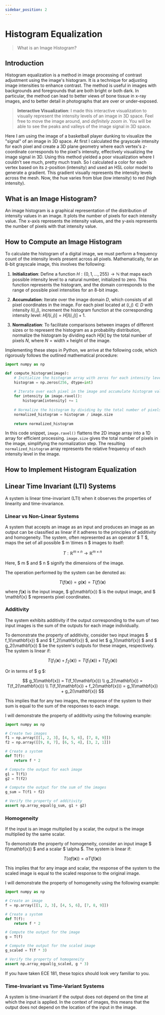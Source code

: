 ```yaml
---
sidebar_position: 2
---
```


# Histogram Equalization

> What is an Image Histogram?

## Introduction

Histogram equalization is a method in image processing of contrast adjustment using the image's histogram. It is a technique for adjusting image intensities to enhance contrast. The method is useful in images with backgrounds and foregrounds that are both bright or both dark. In particular, the method can lead to better views of bone tissue in x-ray images, and to better detail in photographs that are over or under-exposed.



<ImageSignalVisualization imagePath="https://raw.githubusercontent.com/amilworks/ece178/main/ece-178-notes/static/img/basketball-player-dunking-amil-team.webp" />

> **Interactive Visualization**: I made this interactive visualization to visually represent the intensity levels of an image in 3D space. Feel free to move the image around, and *definitely zoom in*. You will be able to see the peaks and valleys of the image signal in 3D space.

 Here I am using the image of a basketball player dunking to visualize the "signal" of an image in 3D space. At first I calculated the grayscale intensity for each pixel and create a 3D plane geometry where each vertex's z-coordinate corresponds to the pixel's intensity, effectively visualizing the image signal in 3D. Using this method yielded a poor visualization where I couldn't see much, pretty much trash. So I calculated a color for each vertex based on its z-position (intensity) and used an HSL color model to generate a gradient. This gradient visually represents the intensity levels across the mesh. Now, the hue varies from blue (low intensity) to red (high intensity).

## What is an Image Histogram?

An image histogram is a graphical representation of the distribution of intensity values in an image. It plots the number of pixels for each intensity value. The x-axis represents the intensity values, and the y-axis represents the number of pixels with that intensity value.

## How to Compute an Image Histogram

To calculate the histogram of a digital image, we must perform a frequency count of the intensity levels present across all pixels. Mathematically, for an 8-bit grayscale image, this involves the following:

1. **Initialization**: Define a function $H: \{0, 1, \ldots, 255\} \rightarrow \mathbb{N}$ that maps each possible intensity level to a natural number, initialized to zero. This function represents the histogram, and the domain corresponds to the range of possible pixel intensities for an 8-bit image.

2. **Accumulation**: Iterate over the image domain $D$, which consists of all pixel coordinates in the image. For each pixel located at $(i, j) \in D$ with intensity $I(i, j)$, increment the histogram function at the corresponding intensity level: $H[I(i, j)] = H[I(i, j)] + 1$.

3. **Normalization**: To facilitate comparisons between images of different sizes or to represent the histogram as a probability distribution, normalize the histogram by dividing each $H[k]$ by the total number of pixels $N$, where $N = \text{width} \times \text{height}$ of the image.

Implementing these steps in Python, we arrive at the following code, which rigorously follows the outlined mathematical procedure:

```python
import numpy as np

def compute_histogram(image):
    # Initialize the histogram array with zeros for each intensity level
    histogram = np.zeros(256, dtype=int)
    
    # Iterate over each pixel in the image and accumulate histogram values
    for intensity in image.ravel():
        histogram[intensity] += 1
    
    # Normalize the histogram by dividing by the total number of pixels
    normalized_histogram = histogram / image.size
    
    return normalized_histogram
```

In this code snippet, `image.ravel()` flattens the 2D image array into a 1D array for efficient processing. `image.size` gives the total number of pixels in the image, simplifying the normalization step. The resulting `normalized_histogram` array represents the relative frequency of each intensity level in the image.

## How to Implement Histogram Equalization



## Linear Time Invariant (LTI) Systems

A system is linear time-invariant (LTI) when it observes the properties of linearity and time-invariance.

### Linear vs Non-Linear Systems

A system that accepts an image as an input and produces an image as an output can be classified as linear if it adheres to the principles of additivity and homogeneity. The system, often represented as an operator $ T $, maps the set of all possible $ m \times n $ images to itself:

$$
T : \mathbb{R}^{m \times n} \rightarrow \mathbb{R}^{m \times n}
$$

Here, $ m $ and $ n $ signify the dimensions of the image.

The operation performed by the system can be denoted as:

$$
T(f(\mathbf{x})) = g(\mathbf{x}) = T\{f\}(\mathbf{x})
$$

where $f(\mathbf{x})$ is the input image, $ g(\mathbf{x}) $ is the output image, and $ \mathbf{x} $ represents pixel coordinates.

### Additivity

The system exhibits additivity if the output corresponding to the sum of two input images is the sum of the outputs for each image individually.

To demonstrate the property of additivity, consider two input images $ f_1(\mathbf{x}) $ and $ f_2(\mathbf{x}) $, and let $ g_1(\mathbf{x}) $ and $ g_2(\mathbf{x}) $ be the system's outputs for these images, respectively. The system is linear if:

$$
T(f_1(\mathbf{x}) + f_2(\mathbf{x})) = T(f_1(\mathbf{x})) + T(f_2(\mathbf{x}))
$$

Or in terms of $ g $:

$$
g_1(\mathbf{x}) = T(f_1(\mathbf{x})) \\
g_2(\mathbf{x}) = T(f_2(\mathbf{x})) \\
T(f_1(\mathbf{x}) + f_2(\mathbf{x})) = g_1(\mathbf{x}) + g_2(\mathbf{x})
$$

This implies that for any two images, the response of the system to their sum is equal to the sum of the responses to each image.

I will demonstrate the property of additivity using the following example:

```python
import numpy as np

# Create two images
f1 = np.array([[1, 2, 3], [4, 5, 6], [7, 8, 9]])
f2 = np.array([[9, 8, 7], [6, 5, 4], [3, 2, 1]])

# Create a system
def T(f):
    return f * 2

# Compute the output for each image
g1 = T(f1)
g2 = T(f2)

# Compute the output for the sum of the images
g_sum = T(f1 + f2)

# Verify the property of additivity
assert np.array_equal(g_sum, g1 + g2)
```

### Homogeneity 

 If the input is an image multiplied by a scalar, the output is the image multiplied by the same scalar.

To demonstrate the property of homogeneity, consider an input image $ f(\mathbf{x}) $ and a scalar $ \alpha $. The system is linear if:

$$
T(\alpha f(\mathbf{x})) = \alpha T(f(\mathbf{x}))
$$

This implies that for any image and scalar, the response of the system to the scaled image is equal to the scaled response to the original image.

I will demonstrate the property of homogeneity using the following example:

```python
import numpy as np

# Create an image
f = np.array([[1, 2, 3], [4, 5, 6], [7, 8, 9]])

# Create a system
def T(f):
    return f * 2

# Compute the output for the image
g = T(f)

# Compute the output for the scaled image
g_scaled = T(f * 3)

# Verify the property of homogeneity
assert np.array_equal(g_scaled, g * 3)
```

If you have taken ECE 181, these topics should look very familiar to you.


### Time-Invariant vs Time-Variant Systems

A system is time-invariant if the output does not depend on the time at which the input is applied. In the context of images, this means that the output does not depend on the location of the input in the image.






